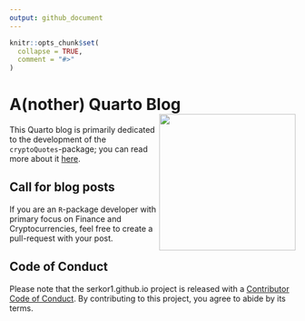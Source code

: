 ```yaml
---
output: github_document
---
```


<!-- README.md is generated from README.Rmd. Please edit that file -->

```r
knitr::opts_chunk$set(
  collapse = TRUE,
  comment = "#>"
)
```

# A(nother) Quarto Blog <img src="images/main.png" align="right" height="240" alt="" />

<!-- badges: start -->
<!-- badges: end -->

This Quarto blog is primarily dedicated to the development of the `cryptoQuotes`-package; you can read more about it [here](https://github.com/serkor1/cryptoQuotes). 

## Call for blog posts

If you are an `R`-package developer with primary focus on Finance and Cryptocurrencies, feel free to create a pull-request with your post.


## Code of Conduct

Please note that the serkor1.github.io project is released with a [Contributor Code of Conduct](https://contributor-covenant.org/version/2/1/CODE_OF_CONDUCT.html). By contributing to this project, you agree to abide by its terms.

